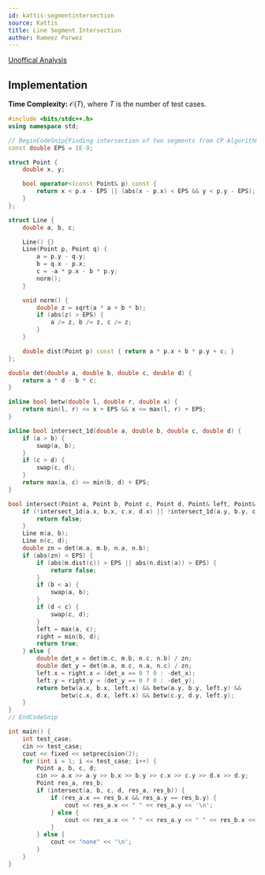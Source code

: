 ```yaml
---
id: kattis-segmentintersection
source: Kattis
title: Line Segment Intersection
author: Rameez Parwez
---
```


[Unoffical Analysis](https://cp-algorithms.com/geometry/segments-intersection.html)

## Implementation

**Time Complexity:** $\mathcal{O}(T)$, where $T$ is the number of test cases.

<LanguageSection>
<CPPSection>

```cpp
#include <bits/stdc++.h>
using namespace std;

// BeginCodeSnip{Finding intersection of two segments from CP Algorithms}
const double EPS = 1E-9;

struct Point {
    double x, y;

    bool operator<(const Point& p) const {
        return x < p.x - EPS || (abs(x - p.x) < EPS && y < p.y - EPS);
    }
};

struct Line {
    double a, b, c;

    Line() {}
    Line(Point p, Point q) {
        a = p.y - q.y;
        b = q.x - p.x;
        c = -a * p.x - b * p.y;
        norm();
    }

    void norm() {
        double z = sqrt(a * a + b * b);
        if (abs(z) > EPS) {
            a /= z, b /= z, c /= z;
        }
    }

    double dist(Point p) const { return a * p.x + b * p.y + c; }
};

double det(double a, double b, double c, double d) {
    return a * d - b * c;
}

inline bool betw(double l, double r, double x) {
    return min(l, r) <= x + EPS && x <= max(l, r) + EPS;
}

inline bool intersect_1d(double a, double b, double c, double d) {
    if (a > b) {
        swap(a, b);
    }
    if (c > d) {
        swap(c, d);
    }
    return max(a, c) <= min(b, d) + EPS;
}

bool intersect(Point a, Point b, Point c, Point d, Point& left, Point& right) {
    if (!intersect_1d(a.x, b.x, c.x, d.x) || !intersect_1d(a.y, b.y, c.y, d.y)) {
        return false;
    }
    Line m(a, b);
    Line n(c, d);
    double zn = det(m.a, m.b, n.a, n.b);
    if (abs(zn) < EPS) {
        if (abs(m.dist(c)) > EPS || abs(n.dist(a)) > EPS) {
            return false;
        }
        if (b < a) {
            swap(a, b);
        }
        if (d < c) {
            swap(c, d);
        }
        left = max(a, c);
        right = min(b, d);
        return true;
    } else {
        double det_x = det(m.c, m.b, n.c, n.b) / zn;
        double det_y = det(m.a, m.c, n.a, n.c) / zn;
        left.x = right.x = (det_x == 0 ? 0 : -det_x);
        left.y = right.y = (det_y == 0 ? 0 : -det_y);
        return betw(a.x, b.x, left.x) && betw(a.y, b.y, left.y) &&
               betw(c.x, d.x, left.x) && betw(c.y, d.y, left.y);
    }
}
// EndCodeSnip

int main() {
    int test_case;
    cin >> test_case;
    cout << fixed << setprecision(2);
    for (int i = 1; i <= test_case; i++) {
        Point a, b, c, d;
        cin >> a.x >> a.y >> b.x >> b.y >> c.x >> c.y >> d.x >> d.y;
        Point res_a, res_b;
        if (intersect(a, b, c, d, res_a, res_b)) {
            if (res_a.x == res_b.x && res_a.y == res_b.y) {
                cout << res_a.x << " " << res_a.y << '\n';
            } else {
                cout << res_a.x << " " << res_a.y << " " << res_b.x << " " << res_b.y << '\n';
            }
        } else {
            cout << "none" << '\n';
        }
    }
}
```

</CPPSection>
</LanguageSection>